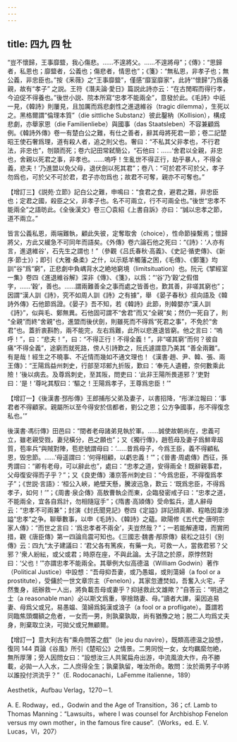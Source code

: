 ```yaml
---
---
---
```

title: 四九 四 牡
---




“豈不懷歸，王事靡盬，我心傷悲。……不遑將父。……不遑將母”；《傳》：“思歸者，私恩也；靡盬者，公義也；傷悲者，情思也”；《箋》：“無私恩，非孝子也；無公義，非忠臣也。”按《釆薇》之“王事靡盬”，僅感“靡室靡家”，此詩‘“懷歸”乃爲養親，故有“孝子” 之説。王符《潛夫論·愛日》篇説此詩亦云：“在古閒暇而得行孝，今迫促不得養也。”後世小説、院本所寫“忠孝不能兩全”，意發於此。《毛詩》中祇一見，《韓詩》則屢見，且加厲而爲悲劇性之進退維谷（tragic dilemma），生死以之。黑格爾謂“倫理本質”（die sittliche Substanz）彼此鑿枘（Kollision），構成悲劇，亦舉家恩（die Familienliebe）與國事（das Staatsleben）不容兼顧爲例。《韓詩外傳》卷一有楚白公之難，有仕之善者，辭其母將死君一節；卷二記楚昭王使石奢爲理，道有殺人者，追之則父也。奢曰：“不私其父非孝也，不行君法，非忠也”，刎頸而死；卷六記田常弑簡公，“石他曰：……‘舍君以全親，非忠也，舍親以死君之事，非孝也。……嗚呼！生亂世不得正行，劫乎暴人，不得全義，悲夫！’乃進盟以免父母，退伏劍以死其君”；卷八：“可於君不可於父，孝子勿爲也，可於父不可於君，君子亦勿爲也；故君不可奪，親亦不可奪也。”

【增訂三】《説苑·立節》記白公之難，申鳴曰：“食君之食，避君之難，非忠臣也；定君之國，殺臣之父，非孝子也。名不可兩立，行不可兩全也。”後世“忠孝不能兩全”之語昉此。《全後漢文》卷三〇袁紹《上書自訴》亦曰：“誠以忠孝之節，道不兩立。”

皆言公義私恩，兩端難執，顧此失彼，定奪取舍（choice），性命節操繫焉；懷歸將父，方此又緩急不可同年而語矣。《外傳》卷六論石他之死曰：“《詩》：‘人亦有言，進退維谷’，石先生之謂也！”（參觀《吕氏春秋·高義》、《史記·循吏傳》、《新序·節士》）；即引《大雅·桑柔》之什，以示羝羊觸藩之困，《毛傳》、《鄭箋》均訓“谷”爲“窮”，正悲劇中負嵎背水之絶地窮境（limitsituation）也。阮元《揅經室一集》卷四《進退維谷解》深非《傳》、《箋》，以爲：“‘谷’乃‘穀’之假借字，……‘穀’，善也。……謂兩難善全之事而處之皆善也，歎其善，非嗟其窮也”；因謂“漢人訓《詩》，究不如周人訓《詩》之有據”，舉 《晏子春秋》叔向語及《韓詩外傳》石他節爲證。《晏子》吾不知，若《韓詩》此節，則韓嬰亦“漢人訓《詩》”，似與毛、鄭無異。石他固可謂不“舍君”而又“全親”矣；然仍一死自了，則 “全親”而終“舍親”也，進盟而後伏劍，則雖死而不得爲“死君之事”，不免於“舍君”也。蓋折衷斟酌，兩不能完，左右爲難，此所以悲進退皆窮。他之言曰：“嗚呼！”，曰：“悲夫！”，曰：“不得正行！不得全義！”，非“嗟其窮”而何？彼自痛“不得全義”，途窮而就死路，傍人引詩歎之，阮氏遽謂意乃美其 “善全兩難”。有是哉！經生之不曉事、不近情而幾如不通文理也！《漢書·趙、尹、韓、張、兩王傳》：“王陽爲益州刺史，行部至邛郲九折阪，歎曰：‘奉先人遺體，奈何數乘此險！’後以病去。及尊爲刺史，至其阪，問吏曰：‘此非王陽所畏道邪？’吏對曰：‘是！’尊叱其馭曰：‘驅之！王陽爲孝子，王尊爲忠臣！’”

【增訂一】《後漢書·邳彤傳》王郎捕彤父弟及妻子，以書招降，“彤涕泣報曰：‘事君者不得顧家。親屬所以至今得安於信都者，劉公之恩；公方争國事，彤不得復念私也。’”

後漢書·馮衍傳》田邑曰：“間者老母諸弟見執於軍。……誠使故朝尚在，忠義可立，雖老親受戮，妻兒橫分，邑之願也”；又《獨行傳》，趙苞母及妻子爲鮮卑刼質，苞率兵“與賊對陣，苞悲號謂母曰：‘……昔爲母子，今爲王臣，義不得顧私恩，毁忠節。……’母遥謂曰：‘何得相顧，以虧忠義！’”；《晉書·周處傳》西征，孫秀謂曰：“卿有老母，可以辭此也”，處曰：“忠孝之道，安得兩全！既辭親事君，父母復安得而子乎？”；又《良吏傳》潘京答州刺史曰：“今爲忠臣，不得復爲孝子”；《世説·言語》：‘桓公入峽，絶壁天懸，騰波迅急，歎云：‘既爲忠臣，不得爲孝子，如何！’”；《周書·泉企傳》高敖曹執企而東，企臨發密戒子曰：“忠孝之道，不能兩全，宜各自爲計，勿相隨寇手”；《隋書·高熲傳》受命監兵，遣人辭母云：“忠孝不可兩兼”；封演《封氏聞見記》卷四《定謚》詳記顔真卿、程皓因韋涉謚“忠孝”之争。聊舉數事，以申《毛詩》、《韓詩》之藴。歐陽修《五代史·唐明宗家人傳》：“而世之言曰：‘爲忠孝者不兩全’，夫豈然哉？”；一若能解連環，而實罔措，觀《唐臣傳》第一四論烏震可知也。《三國志·魏書·邴原傳》裴松之註引《别傳》云：四九“太子建議曰：‘君父各有篤疾，有藥一丸，可救一人，當救君邪？父邪？’衆人紛紜，或父或君；時原在座，不與此論。太子諮之於原，原悖然對曰：‘父也！’”亦謂忠孝不能兩全。其舉例大似高德温（William Godwin）著作（Political Justice）中設想：“吾母抑吾妻，或乃愚媪，或則蕩婦（a fool or a prostitute），受傭於一世文章宗主（Fenelon），其家忽遭焚如，吾奮入火宅，孑然隻身，祇辦救一人出，將負載吾母或妻乎？抑拯救此文雄歟？”自答云：“明過之士（a reasonable man）必以斯文爲重，寧捨臵妻、母。”讀者大譁，渠因追易妻、母爲父或兄，易愚媪、蕩婦爲鈍漢或浪子（a fool or a profligate）。蓋謂若同臨焦頭爛額之危者，一女而一男，則孰棄孰取，尚有猶豫之地；脱二人均爲丈夫身，則棄取立決，可拋父或兄無顧爾。

【增訂一】意大利古有“乘舟問答之戲”（le jeu du navire），既類高德温之設想，復同 144 頁論《谷風》所引《楚昭公》之情景。二男同悦一女，女均羈縻勿絶，無所厚薄；旁人因問女曰：“設想汝三人共駕扁舟出游，中流風浪大作，舟不勝載，必拋一人入水，二人庶得全生；孰棄孰留，唯汝所命。敢問：汝於兩男子中將以誰投付洪流乎？”（E. Rodocanachi，LaFemme italienne，189）

Aesthetik，Aufbau Verlag，1270－1.

A. E. Rodway，ed.，Godwin and the Age of Transition，36；cf. Lamb to Thomas Manning：“Lawsuits，where I was counsel for Archbishop Fenelon versus my own mother，in the famous fire cause”.（Works，ed. E. V. Lucas，VI，207）